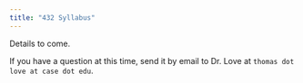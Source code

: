 ```yaml
---
title: "432 Syllabus"
---
```


Details to come.

If you have a question at this time, send it by email to Dr. Love at `thomas dot love at case dot edu`.